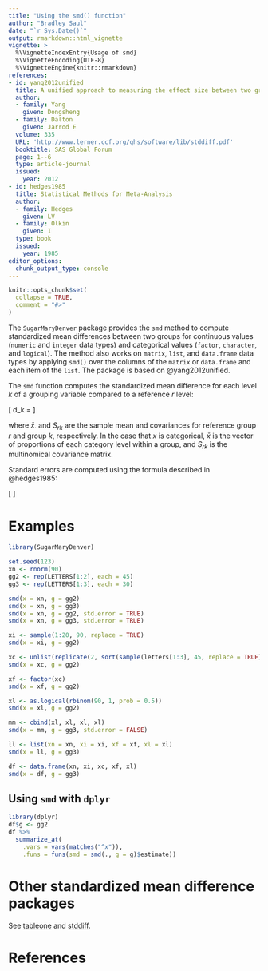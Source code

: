 ```yaml
---
title: "Using the smd() function"
author: "Bradley Saul"
date: "`r Sys.Date()`"
output: rmarkdown::html_vignette
vignette: >
  %\VignetteIndexEntry{Usage of smd}
  %\VignetteEncoding{UTF-8}
  %\VignetteEngine{knitr::rmarkdown}
references:
- id: yang2012unified
  title: A unified approach to measuring the effect size between two groups using SAS
  author:
  - family: Yang
    given: Dongsheng
  - family: Dalton
    given: Jarrod E
  volume: 335
  URL: 'http://www.lerner.ccf.org/qhs/software/lib/stddiff.pdf'
  booktitle: SAS Global Forum
  page: 1--6
  type: article-journal
  issued:
    year: 2012
- id: hedges1985
  title: Statistical Methods for Meta-Analysis
  author:
  - family: Hedges
    given: LV
  - family: Olkin
    given: I
  type: book
  issued:
    year: 1985
editor_options: 
  chunk_output_type: console
---
```



```r
knitr::opts_chunk$set(
  collapse = TRUE,
  comment = "#>"
)
```


The `SugarMaryDenver` package provides the `smd` method to compute standardized mean differences between two groups for continuous values (`numeric` and `integer` data types) and categorical values (`factor`, `character`, and `logical`). The method also works on `matrix`, `list`, and `data.frame` data types by applying `smd()` over the columns of the `matrix` or `data.frame` and each item of the `list`.  The package is based on @yang2012unified.

The `smd` function computes the standardized mean difference for each level $k$ of a grouping variable compared to a reference $r$ level:

\[
d_k = \sqrt{(\bar{x}_r - \bar{x}_{k})^{\intercal}S_{rk}^{-1}(\bar{x}_r - \bar{x}_{k})}
\]

where $\bar{x}_{\cdot}$ and $S_{rk}$ are the sample mean and covariances for reference group $r$ and group $k$, respectively. In the case that $x$ is categorical, $\bar{x}$ is the vector of proportions of each category level within a group, and $S_{rk}$ is the multinomical covariance matrix.

Standard errors are computed using the formula described in @hedges1985:

\[
\sqrt{ \frac{n_r + n_k}{n_rn_k} + \frac{d_k^2}{2(n_r + n_k)} }
\]


# Examples


```r
library(SugarMaryDenver)
```

```r
set.seed(123)
xn <- rnorm(90)
gg2 <- rep(LETTERS[1:2], each = 45)
gg3 <- rep(LETTERS[1:3], each = 30)

smd(x = xn, g = gg2)
smd(x = xn, g = gg3)
smd(x = xn, g = gg2, std.error = TRUE)
smd(x = xn, g = gg3, std.error = TRUE)
```

```r
xi <- sample(1:20, 90, replace = TRUE)
smd(x = xi, g = gg2)
```

```r
xc <- unlist(replicate(2, sort(sample(letters[1:3], 45, replace = TRUE)), simplify = FALSE))
smd(x = xc, g = gg2)
```

```r
xf <- factor(xc)
smd(x = xf, g = gg2)
```

```r
xl <- as.logical(rbinom(90, 1, prob = 0.5))
smd(x = xl, g = gg2)
```

```r
mm <- cbind(xl, xl, xl, xl)
smd(x = mm, g = gg3, std.error = FALSE)
```

```r
ll <- list(xn = xn, xi = xi, xf = xf, xl = xl)
smd(x = ll, g = gg3)
```

```r
df <- data.frame(xn, xi, xc, xf, xl)
smd(x = df, g = gg3)
```

## Using `smd` with `dplyr`

```r
library(dplyr)
df$g <- gg2
df %>%
  summarize_at(
    .vars = vars(matches("^x")),
    .funs = funs(smd = smd(., g = g)$estimate))
```


# Other standardized mean difference packages

See [tableone](https://CRAN.R-project.org/package=tableone) and [stddiff](https://cran.r-project.org/package=stddiff).

# References
